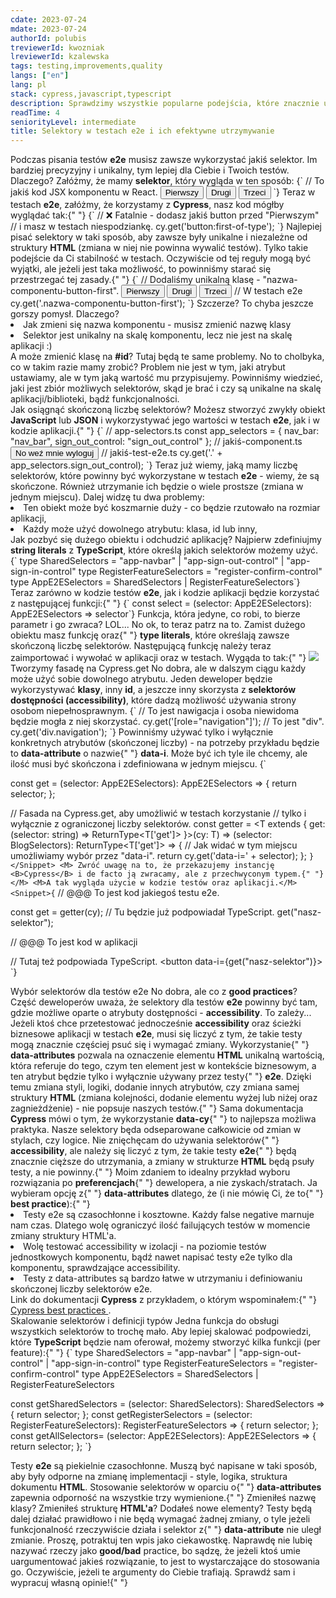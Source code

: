 ```yaml
---
cdate: 2023-07-24
mdate: 2023-07-24
authorId: polubis
treviewerId: kwozniak
lreviewerId: kzalewska
tags: testing,improvements,quality
langs: ["en"]
lang: pl
stack: cypress,javascript,typescript
description: Sprawdzimy wszystkie popularne podejścia, które znacznie ułatwiają utrzymywanie oraz skalowanie selektorów dla testów e2e.
readTime: 4
seniorityLevel: intermediate
title: Selektory w testach e2e i ich efektywne utrzymywanie
---
```


<Prelude label="Trochę o selektorach dla testów e2e">
  <M>
    Podczas pisania testów <B>e2e</B> musisz zawsze wykorzystać jakiś selektor.
    Im bardziej precyzyjny i unikalny, tym lepiej dla Ciebie i Twoich testów.
    Dlaczego? Załóżmy, że mamy <B>selektor</B>, który wygląda w ten sposób:
  </M>
  <Snippet>{`
// To jakiś kod JSX komponentu w React.
<button className="button">Pierwszy</button>
<button className="button">Drugi</button>
<button className="button">Trzeci</button>
  `}</Snippet>
  <M>
    Teraz w testach <B>e2e</B>, załóżmy, że korzystamy z <B>Cypress</B>, nasz
    kod mógłby wyglądać tak:{" "}
  </M>
  <Snippet>{`
// ❌ Fatalnie - dodasz jakiś button przed "Pierwszym"
// i masz w testach niespodziankę.
cy.get('button:first-of-type');
  `}</Snippet>
  <M>
    Najlepiej pisać selektory w taki sposób, aby zawsze były unikalne i
    niezależne od struktury <B>HTML</B> (zmiana w niej nie powinna wywalić
    testów). Tylko takie podejście da Ci stabilność w testach. Oczywiście od tej
    reguły mogą być wyjątki, ale jeżeli jest taka możliwość, to powinniśmy
    starać się przestrzegać tej zasady.{" "}
  </M>
  <Snippet>{`
// Dodaliśmy unikalną klasę - "nazwa-componentu-button-first".
<button className="button nazwa-componentu-button-first">Pierwszy</button>
<button className="button">Drugi</button>
<button className="button">Trzeci</button>
// W testach e2e
cy.get('.nazwa-componentu-button-first');
  `}</Snippet>
  <M>Szczerze? To chyba jeszcze gorszy pomysł. Dlaczego? </M>
  <L>
    <Li>Jak zmieni się nazwa komponentu - musisz zmienić nazwę klasy</Li>
    <Li>
      Selektor jest unikalny na skalę komponentu, lecz nie jest na skalę
      aplikacji :)
    </Li>
  </L>
  <M>
    A może zmienić klasę na <B>#id</B>? Tutaj będą te same problemy. No to
    cholbyka, co w takim razie mamy zrobić? Problem nie jest w tym, jaki atrybut
    ustawiamy, ale w tym jaką wartość mu przypisujemy. Powinniśmy wiedzieć, jaki
    jest zbiór możliwych selektorów, skąd je brać i czy są unikalne na skalę
    aplikacji/biblioteki, bądź funkcjonalności.
  </M>
</Prelude>

<Section>
  <XL>Jak osiągnąć skończoną liczbę selektorów?</XL>
  <M>
    Możesz stworzyć zwykły obiekt <B>JavaScript</B> lub <B>JSON</B> i
    wykorzystywać jego wartości w testach <B>e2e</B>, jak i w kodzie
    aplikacji.{" "}
  </M>
  <Snippet>{`
// app-selectors.ts
const app_selectors = {
  nav_bar: "nav_bar",
  sign_out_control: "sign_out_control"
};
// jakiś-component.ts
<button className={app_selectors.sign_out_control}>No weź mnie wyloguj</button>
// jakiś-test-e2e.ts
cy.get('.' + app_selectors.sign_out_control);
`}</Snippet>
  <M>
    Teraz już wiemy, jaką mamy liczbę selektorów, które powinny być wykorzystane
    w testach <B>e2e</B> - wiemy, że są skończone. Również utrzymanie ich będzie
    o wiele prostsze (zmiana w jednym miejscu).
  </M>
  <M>Dalej widzę tu dwa problemy: </M>
  <L>
    <Li>
      Ten obiekt może być koszmarnie duży - co będzie rzutowało na rozmiar
      aplikacji,
    </Li>
    <Li>Każdy może użyć dowolnego atrybutu: klasa, id lub inny,</Li>
  </L>
</Section>

<Section>
  <XL>Jak pozbyć się dużego obiektu i odchudzić aplikację?</XL>
  <M>
    Najpierw zdefiniujmy <B>string literals</B> z <B>TypeScript</B>, które
    określą jakich selektorów możemy użyć.
  </M>
  <Snippet>{`
type SharedSelectors = "app-navbar" | "app-sign-out-control" | "app-sign-in-control"
type RegisterFeatureSelectors = "register-confirm-control"
type AppE2ESelectors = SharedSelectors | RegisterFeatureSelectors`}</Snippet>
  <M>
    Teraz zarówno w kodzie testów <B>e2e</B>, jak i kodzie aplikacji będzie
    korzystać z następującej funkcji:{" "}
  </M>
  <Snippet>{`
const select = (selector: AppE2ESelectors): AppE2ESelectors => selector`}</Snippet>
  <M>
    Funkcja, która jedyne, co robi, to bierze parametr i go zwraca? LOL... No
    ok, to teraz patrz na to. Zamist dużego obiektu masz funkcję oraz{" "}
    <B>type literals</B>, które określają zawsze skończoną liczbę selektorów.
    Następującą funkcję należy teraz zaimportować i wywołać w aplikacji oraz w
    testach. Wygąda to tak:{" "}
  </M>
  <Img
    description="Zwróć uwagę na podpowiedzi, które otrzymujesz od TypeScript"
    src="https://drive.google.com/uc?export=view&id=1LRxTPFldr7cAB-_RcysP6uS1t-ifgmWB"
  />
</Section>

<Section>
  <XL>Tworzymy fasadę na Cypress.get</XL>
  <M>
    No dobra, ale w dalszym ciągu każdy może użyć sobie dowolnego atrybutu.
    Jeden deweloper będzie wykorzystywać <B>klasy</B>, inny <B>id</B>, a jeszcze
    inny skorzysta z <B>selektorów dostępności (accessibility)</B>, które dadzą
    możliwość używania strony osobom niepełnosprawnym.
  </M>
  <Snippet>{`
// To jest nawigacja i osoba niewidoma będzie mogła z niej skorzystać.
cy.get('[role="navigation"]');
// To jest "div".
cy.get('div.navigation');
    `}</Snippet>
  <M>
    Powinniśmy używać tylko i wyłącznie konkretnych atrybutów (skończonej
    liczby) - na potrzeby przykładu będzie to <B>data-attribute</B> o nazwie{" "}
    <B>data-i</B>. Może być ich tyle ile chcemy, ale ilość musi być skończona i
    zdefiniowana w jednym miejscu.
  </M>
  <Snippet>{`
   
const get = (selector: AppE2ESelectors): AppE2ESelectors => {
  return selector;
};
 
// Fasada na Cypress.get, aby umożliwić w testach korzystanie
// tylko i wyłącznie z ograniczonej liczby selektorów.
const getter =
  <T extends { get: (selector: string) => ReturnType<T['get']> }>(cy: T) =>
  (selector: BlogSelectors): ReturnType<T['get']> => {
    // Jak widać w tym miejscu umożliwiamy wybór przez "data-i".
    return cy.get('data-i=' + selector);
  };
`}</Snippet>
  <M>
    Zwróć uwagę na to, że przekazujemy instancję <B>Cypress</B> i de facto ją
    zwracamy, ale z przechwyconym typem.{" "}
  </M>
  <M>A tak wygląda użycie w kodzie testów oraz aplikacji.</M>
  <Snippet>{`
// @@@ To jest kod jakiegoś testu e2e.
 
const get = getter(cy);
// Tu będzie już podpowiadał TypeScript.
get("nasz-selektor");
 
// @@@ To jest kod w aplikacji
 
// Tutaj też podpowiada TypeScript.
<button data-i={get("nasz-selektor")}></button>
`}</Snippet>
</Section>

<Section>
  <XL>Wybór selektorów dla testów e2e</XL>
  <M>
    No dobra, ale co z <B>good practices</B>? Część deweloperów uważa, że
    selektory dla testów <B>e2e</B> powinny być tam, gdzie możliwe oparte o
    atrybuty dostępności - <B>accessibility</B>. To zależy...
  </M>
  <M>
    Jeżeli ktoś chce przetestować jednocześnie <B>accessibility</B> oraz ścieżki
    biznesowe aplikacji w testach <B>e2e</B>, musi się liczyć z tym, że takie
    testy mogą znacznie częściej psuć się i wymagać zmiany. Wykorzystanie{" "}
    <B>data-attributes</B> pozwala na oznaczenie elementu <B>HTML</B> unikalną
    wartością, która referuje do tego, czym ten element jest w kontekście
    biznesowym, a ten atrybut będzie tylko i wyłącznie używany przez testy{" "}
    <B>e2e</B>.
  </M>
  <M>
    Dzięki temu zmiana styli, logiki, dodanie innych atrybutów, czy zmiana samej
    struktury <B>HTML</B> (zmiana kolejności, dodanie elementu wyżej lub niżej
    oraz zagnieżdżenie) - nie popsuje naszych testów.{" "}
  </M>
  <M>
    Sama dokumentacja <B>Cypress</B> mówi o tym, że wykorzystanie <B>data-cy</B>{" "}
    to najlepsza możliwa praktyka. Nasze selektory będa odseparowane całkowicie
    od zmian w stylach, czy logice. Nie znięchęcam do używania selektorów{" "}
    <B>accessibility</B>, ale należy się liczyć z tym, że takie testy <B>e2e</B>{" "}
    będą znacznie cięższe do utrzymania, a zmiany w strukturze <B>HTML</B> będą
    psuły testy, a nie powinny.{" "}
  </M>
  <M>
    Moim zdaniem to idealny przykład wyboru rozwiązania po <B>preferencjach</B>{" "}
    dewelopera, a nie zyskach/stratach. Ja wybieram opcję z{" "}
    <B>data-attributes</B> dlatego, że (i nie mówię Ci, że to{" "}
    <B>best practice</B>):{" "}
  </M>
  <L ordered>
    <Li>
      Testy e2e są czasochłonne i kosztowne. Każdy false negative marnuje nam
      czas. Dlatego wolę ograniczyć ilość failujących testów w momencie zmiany
      struktury HTML'a.
    </Li>
    <Li>
      Wolę testować accessibility w izolacji - na poziomie testów jednostkowych
      komponentu, bądź nawet napisać testy e2e tylko dla komponentu,
      sprawdzające accessibility.
    </Li>
    <Li>
      Testy z data-attributes są bardzo łatwe w utrzymaniu i definiowaniu
      skończonej liczby selektorów e2e.
    </Li>
  </L>
  <Hint hasBg>
    Link do dokumentacji <B>Cypress</B> z przykładem, o którym wspominałem:{" "}
    <A
      outside
      href="https://academy.bigbinary.com/learn-qa-automation-using-cypress/cypress-best-practices"
    >
      Cypress best practices
    </A>
    .
  </Hint>
</Section>

<Section>
  <XL>Skalowanie selektorów i definicji typów</XL>
  <M>
    Jedna funkcja do obsługi wszystkich selektorów to trochę mało. Aby lepiej
    skalować podpowiedzi, które <B>TypeScript</B> będzie nam oferował, możemy
    stworzyć kilka funkcji (per feature):{" "}
  </M>
  <Snippet>{`
type SharedSelectors = "app-navbar" | "app-sign-out-control" | "app-sign-in-control"
type RegisterFeatureSelectors = "register-confirm-control"
type AppE2ESelectors = SharedSelectors | RegisterFeatureSelectors
 
const getSharedSelectors = (selector: SharedSelectors): SharedSelectors => {
  return selector;
};
const getRegisterSelectors = (selector: RegisterFeatureSelectors): RegisterFeatureSelectors => {
  return selector;
};
const getAllSelectors= (selector: AppE2ESelectors): AppE2ESelectors => {
  return selector;
};
 `}</Snippet>
</Section>

<Summary label="Podsumowanie i słów kilka o testach e2e">
  <M>
    Testy <B>e2e</B> są piekielnie czasochłonne. Muszą być napisane w taki
    sposób, aby były odporne na zmianę implementacji - style, logika, struktura
    dokumentu <B>HTML</B>. Stosowanie selektorów w oparciu o{" "}
    <B>data-attributes</B> zapewnia odporność na wszystkie trzy wymienione.{" "}
  </M>
  <M>
    Zmieniłeś nazwę klasy? Zmieniłeś strukturę <B>HTML'a</B>? Dodałeś nowe
    elementy? Testy będą dalej działać prawidłowo i nie będą wymagać żadnej
    zmiany, o tyle jeżeli funkcjonalność rzeczywiście działa i selektor z{" "}
    <B>data-attribute</B> nie uległ zmianie.
  </M>
  <Hint hasBg>
    Proszę, potraktuj ten wpis jako ciekawostkę. Naprawdę nie lubię nazywać
    rzeczy jako <B>good/bad</B> practice, bo sądzę, że jeżeli ktoś umie
    uargumentować jakieś rozwiązanie, to jest to wystarczające do stosowania go.
    Oczywiście, jeżeli te argumenty do Ciebie trafiają. Sprawdź sam i wypracuj
    własną opinie!{" "}
  </Hint>
</Summary>
